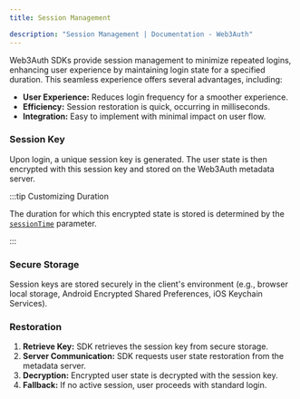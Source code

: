 ```yaml
---
title: Session Management

description: "Session Management | Documentation - Web3Auth"
---
```


Web3Auth SDKs provide session management to minimize repeated logins, enhancing user experience by
maintaining login state for a specified duration. This seamless experience offers several
advantages, including:

- **User Experience:** Reduces login frequency for a smoother experience.
- **Efficiency:** Session restoration is quick, occurring in milliseconds.
- **Integration:** Easy to implement with minimal impact on user flow.

### Session Key

Upon login, a unique session key is generated. The user state is then encrypted with this session
key and stored on the Web3Auth metadata server.

:::tip Customizing Duration

The duration for which this encrypted state is stored is determined by the
[`sessionTime`](/sdk/pnp/web/modal/initialize#web3authoptions) parameter.

:::

### Secure Storage

Session keys are stored securely in the client's environment (e.g., browser local storage, Android
Encrypted Shared Preferences, iOS Keychain Services).

### Restoration

1. **Retrieve Key:** SDK retrieves the session key from secure storage.
2. **Server Communication:** SDK requests user state restoration from the metadata server.
3. **Decryption:** Encrypted user state is decrypted with the session key.
4. **Fallback:** If no active session, user proceeds with standard login.
